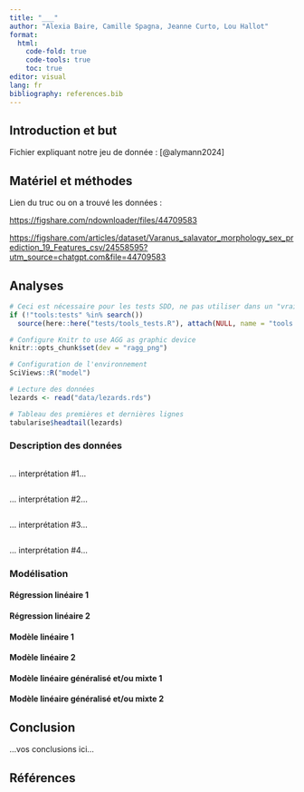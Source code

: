 ```yaml
---
title: "___"
author: "Alexia Baire, Camille Spagna, Jeanne Curto, Lou Hallot"
format:
  html:
    code-fold: true
    code-tools: true
    toc: true
editor: visual
lang: fr
bibliography: references.bib
---
```


<!--# Ceci est un commentaire. -->

<!--% Ceci est une consigne. Ne jamais modifier ni déplacer les consignes dans le document ! -->

<!--% Complétez le titre et le nom des auteurs (auteur1, auteur2, auteur3 et auteur 4) dans l'entête YAML.-->

## Introduction et but

<!--% Rédigez une courte introduction de 3 ou 5 phrases qui présente vos données. Ajoutez une phrase de but (que vous remanierez éventuellement en fonction des modèles que vous ajouterez plus tard). Vous pouvez citer la bibliographie en utilisant le formatage Markdown ad hoc et en incluant votre référence au format bibtex dans le fichier references.bib. -->

Fichier expliquant notre jeu de donnée : [@alymann2024]

## Matériel et méthodes

<!--% Indiquez ici d'où viennent les données et aussi quel logiciel (et version) vous utilisez pour les analyses. Inspirez-vous des projets du premier module de SDD II. -->

Lien du truc ou on a trouvé les données :

<https://figshare.com/ndownloader/files/44709583>

<https://figshare.com/articles/dataset/Varanus_salavator_morphology_sex_prediction_19_Features_csv/24558595?utm_source=chatgpt.com&file=44709583>

## Analyses

```r
# Ceci est nécessaire pour les tests SDD, ne pas utiliser dans un "vrai" projet
if (!"tools:tests" %in% search())
  source(here::here("tests/tools_tests.R"), attach(NULL, name = "tools:tests"))

# Configure Knitr to use AGG as graphic device
knitr::opts_chunk$set(dev = "ragg_png")

# Configuration de l'environnement
SciViews::R("model")
```

<!--% Importez les données que vous aurez préalablement nettoyées, remaniées et labélisées dans le script R nommé `R/import.R`. -->

```r
# Lecture des données
lezards <- read("data/lezards.rds")

# Tableau des premières et dernières lignes
tabularise$headtail(lezards)
```

### Description des données

<!--% Chaque étudiant réalise et interprète un graphique pertinent en lien avec le but fixé et les modèles qui seront réalisés. Graphique et interprétation de l'étudiant #1 ci-dessous. -->

```r

```

... interprétation #1...

<!--% Graphique et interprétation de l'étudiant #2 ci-dessous. -->

```r

```

... interprétation #2...

<!--% Graphique et interprétation de l'étudiant #3 ci-dessous. -->

```r

```

... interprétation #3...

<!--% Graphique et interprétation de l'étudiant #4 ci-dessous. -->

```r

```

... interprétation #4...

### Modélisation

<!--% Chaque modèle doit être décrit à l'aide d'un graphique et d'un tableau résumant le modèle. Les équations paramétrées de tous les modèles doivent être également présentes. L'analyse des résidus sera réalisée et interprétée pour chaque modèle. -->

#### Régression linéaire 1

<!--% Ajustez une régression linéaire simple, multiple ou polynomiale par paire d'étudiants dans cette section (donc, deux modèles pour l'équipe de quatre). -->

#### Régression linéaire 2

<!--% Ajustez une régression linéaire simple, multiple ou polynomiale par paire d'étudiants dans cette section (donc, deux modèles pour l'équipe de quatre). -->

#### Modèle linéaire 1

<!--% Construisez un modèle linéaire par paire d'étudiants dans cette section. -->

#### Modèle linéaire 2

<!--% Construisez un modèle linéaire par paire d'étudiants dans cette section. -->

#### Modèle linéaire généralisé et/ou mixte 1

<!--% Élaborez un modèle linéaire généralisé ou mixte par paire d'étudiants dans cette section. -->

#### Modèle linéaire généralisé et/ou mixte 2

<!--% Élaborez un modèle linéaire généralisé ou mixte par paire d'étudiants dans cette section. -->

## Conclusion

<!--% Lorsque toutes les analyses sont réalisées, terminez ce bloc-notes avec 3 à 6 phrases de conclusion en rapport avec ce que vous avez observé dans vos analyses. Quels sont les modèles les plus pertinents que vous retenez ? -->

...vos conclusions ici...

## Références

<!--% N'indiquez rien ci-dessous. Quarto se chargera de rajouter vos références bibliographiques automatiquement. -->
